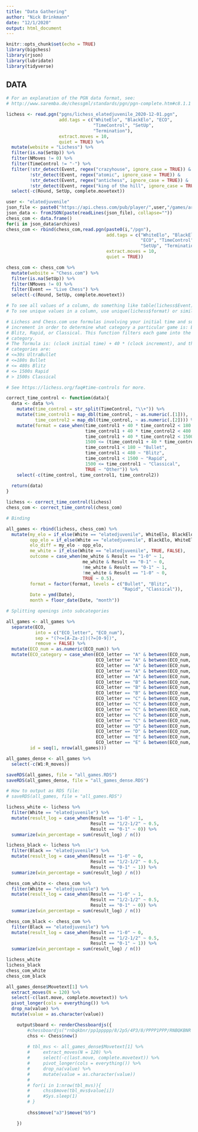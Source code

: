 ```yaml
---
title: "Data Gathering"
author: "Nick Brinkmann"
date: "12/1/2020"
output: html_document
---
```


```r
knitr::opts_chunk$set(echo = TRUE)
library(bigchess)
library(rjson)
library(lubridate)
library(tidyverse)
```

## DATA

```r
# For an explanation of the PGN data format, see:
# http://www.saremba.de/chessgml/standards/pgn/pgn-complete.htm#c8.1.1

lichess <- read.pgn("pgns/lichess_elatedjuvenile_2020-12-01.pgn", 
                    add.tags = c("WhiteElo", "BlackElo", "ECO",
                                 "TimeControl", "SetUp",
                                 "Termination"),
                    extract.moves = 10,
                    quiet = TRUE) %>%
  mutate(website = "Lichess") %>%
  filter(is.na(SetUp)) %>%
  filter(NMoves != 0) %>%
  filter(TimeControl != "-") %>%
  filter(!str_detect(Event, regex("crazyhouse", ignore_case = TRUE)) &
         !str_detect(Event, regex("atomic", ignore_case = TRUE)) &
         !str_detect(Event, regex("antichess", ignore_case = TRUE)) &
         !str_detect(Event, regex("king of the hill", ignore_case = TRUE))) %>%
  select(-c(Round, SetUp, complete.movetext))

```


```r
user <- "elatedjuvenile"
json_file <- paste0("https://api.chess.com/pub/player/",user,"/games/archives")
json_data <- fromJSON(paste(readLines(json_file), collapse=""))
chess_com <- data.frame()
for(i in json_data$archives)
chess_com <- rbind(chess_com,read.pgn(paste0(i,"/pgn"), 
                                      add.tags = c("WhiteElo", "BlackElo",
                                                   "ECO", "TimeControl", 
                                                   "SetUp", "Termination"),
                                      extract.moves = 10,
                                      quiet = TRUE))

chess_com <- chess_com %>%
  mutate(website = "Chess.com") %>%
  filter(is.na(SetUp)) %>%
  filter(NMoves != 0) %>%
  filter(Event == "Live Chess") %>%
  select(-c(Round, SetUp, complete.movetext))

# To see all values of a column, do something like table(lichess$Event) in console.
# To see unique values in a column, use unique(lichess$format) or similar.
```

```r
# Lichess and Chess.com use formulas involving your initial time and subsequent
# increment in order to determine what category a particular game is: Bullet,
# Blitz, Rapid, or Classical. This function filters each game into the correct
# category.
# The formula is: (clock initial time) + 40 * (clock increment), and the
# categories are:
# <=30s UltraBullet
# <=180s Bullet
# <= 480s Blitz
# <= 1500s Rapid
# > 1500s Classical

# See https://lichess.org/faq#time-controls for more.

correct_time_control <- function(data){
  data <- data %>%
    mutate(time_control = str_split(TimeControl, "\\+")) %>%
    mutate(time_control1 = map_dbl(time_control, ~ as.numeric(.[1])),
           time_control2 = map_dbl(time_control, ~ as.numeric(.[2]))) %>%
    mutate(format = case_when(time_control1 + 40 * time_control2 < 180 ~ "Bullet",
                              time_control1 + 40 * time_control2 < 480 ~ "Blitz",
                              time_control1 + 40 * time_control2 < 1500 ~ "Rapid",
                              1500 <= (time_control1 + 40 * time_control2) ~ "Classical",
                              time_control1 < 180 ~ "Bullet",
                              time_control1 < 480 ~ "Blitz",
                              time_control1 < 1500 ~ "Rapid",
                              1500 <= time_control1 ~ "Classical",
                              TRUE ~ "Other")) %>%
    select(-c(time_control, time_control1, time_control2))
  
  return(data)
}
```


```r
lichess <- correct_time_control(lichess)
chess_com <- correct_time_control(chess_com)
```


```r
# Binding

all_games <- rbind(lichess, chess_com) %>%
  mutate(my_elo = if_else(White == "elatedjuvenile", WhiteElo, BlackElo),
         opp_elo = if_else(White == "elatedjuvenile", BlackElo, WhiteElo),
         elo_diff = my_elo - opp_elo,
         me_white = if_else(White == "elatedjuvenile", TRUE, FALSE),
         outcome = case_when(me_white & Result == "1-0" ~ 1,
                             me_white & Result == "0-1" ~ 0,
                             !me_white & Result == "0-1" ~ 1,
                             !me_white & Result == "1-0" ~ 0,
                             TRUE ~ 0.5),
         format = factor(format, levels = c("Bullet", "Blitz", 
                                            "Rapid", "Classical")),
         Date = ymd(Date),
         month = floor_date(Date, "month"))

# Splitting openings into subcategories

all_games <- all_games %>% 
  separate(ECO,
           into = c("ECO_letter", "ECO_num"),
           sep = "(?<=[A-Za-z])(?=[0-9])",
           remove = FALSE) %>% 
  mutate(ECO_num = as.numeric(ECO_num)) %>% 
  mutate(ECO_category = case_when(ECO_letter == "A" & between(ECO_num, 0, 39) ~ "A00-A39",
                                  ECO_letter == "A" & between(ECO_num, 40, 44) ~ "A40-A44",
                                  ECO_letter == "A" & between(ECO_num, 45, 49) ~ "A45-A49",
                                  ECO_letter == "A" & between(ECO_num, 50, 79) ~ "A50-A79",
                                  ECO_letter == "A" & between(ECO_num, 80, 99) ~ "A80-A99",
                                  ECO_letter == "B" & between(ECO_num, 0, 9) ~ "B00-B09",
                                  ECO_letter == "B" & between(ECO_num, 10, 19) ~ "B10-B19",
                                  ECO_letter == "B" & between(ECO_num, 20, 99) ~ "B20-B99",
                                  ECO_letter == "C" & between(ECO_num, 0, 19) ~ "C00-C19",
                                  ECO_letter == "C" & between(ECO_num, 20, 29) ~ "C20-C29",
                                  ECO_letter == "C" & between(ECO_num, 30, 39) ~ "C30-C39",
                                  ECO_letter == "C" & between(ECO_num, 40, 59) ~ "C40-C59",
                                  ECO_letter == "C" & between(ECO_num, 60, 99) ~ "C60-C99",
                                  ECO_letter == "D" & between(ECO_num, 0, 69) ~ "D00-D69",
                                  ECO_letter == "D" & between(ECO_num, 70, 99) ~ "D70-D99",
                                  ECO_letter == "E" & between(ECO_num, 0, 59) ~ "E00-E59",
                                  ECO_letter == "E" & between(ECO_num, 60, 99) ~ "E60-E99"),
         id = seq(1, nrow(all_games)))

all_games_dense <- all_games %>% 
  select(-c(W1:R_moves))

saveRDS(all_games, file = "all_games.RDS")
saveRDS(all_games_dense, file = "all_games_dense.RDS")

# How to output as RDS file:
# saveRDS(all_games, file = "all_games.RDS")
```


```r
lichess_white <- lichess %>%
  filter(White == "elatedjuvenile") %>%
  mutate(result_log = case_when(Result == "1-0" ~ 1,
                                Result == "1/2-1/2" ~ 0.5,
                                Result == "0-1" ~ 0)) %>%
  summarize(win_percentage = sum(result_log) / n())

lichess_black <- lichess %>%
  filter(Black == "elatedjuvenile") %>%
  mutate(result_log = case_when(Result == "1-0" ~ 0,
                                Result == "1/2-1/2" ~ 0.5,
                                Result == "0-1" ~ 1)) %>%
  summarize(win_percentage = sum(result_log) / n())

chess_com_white <- chess_com %>%
  filter(White == "elatedjuvenile") %>%
  mutate(result_log = case_when(Result == "1-0" ~ 1,
                                Result == "1/2-1/2" ~ 0.5,
                                Result == "0-1" ~ 0)) %>%
  summarize(win_percentage = sum(result_log) / n())

chess_com_black <- chess_com %>%
  filter(Black == "elatedjuvenile") %>%
  mutate(result_log = case_when(Result == "1-0" ~ 0,
                                Result == "1/2-1/2" ~ 0.5,
                                Result == "0-1" ~ 1)) %>%
  summarize(win_percentage = sum(result_log) / n())

lichess_white
lichess_black
chess_com_white
chess_com_black
```

```r
all_games_dense$Movetext[1] %>% 
  extract_moves(N = 120) %>% 
  select(-c(last.move, complete.movetext)) %>% 
  pivot_longer(cols = everything()) %>% 
  drop_na(value) %>% 
  mutate(value = as.character(value))
```

```r
    output$board <- renderChessboardjs({
        #chessboardjs("rnbqkbnr/pp1ppppp/8/2p5/4P3/8/PPPP1PPP/RNBQKBNR w KQkq c6 0 2")
        chss <- Chess$new()
        
        # tbl_mvs <- all_games_dense$Movetext[1] %>% 
        #     extract_moves(N = 120) %>% 
        #     select(-c(last.move, complete.movetext)) %>% 
        #     pivot_longer(cols = everything()) %>% 
        #     drop_na(value) %>% 
        #     mutate(value = as.character(value))
        # 
        # for(i in 1:nrow(tbl_mvs)){
        #     chss$move(tbl_mvs$value[i])
        #     #Sys.sleep(1)
        # }
        
        chss$move("a3")$move("b5")

    })
```


